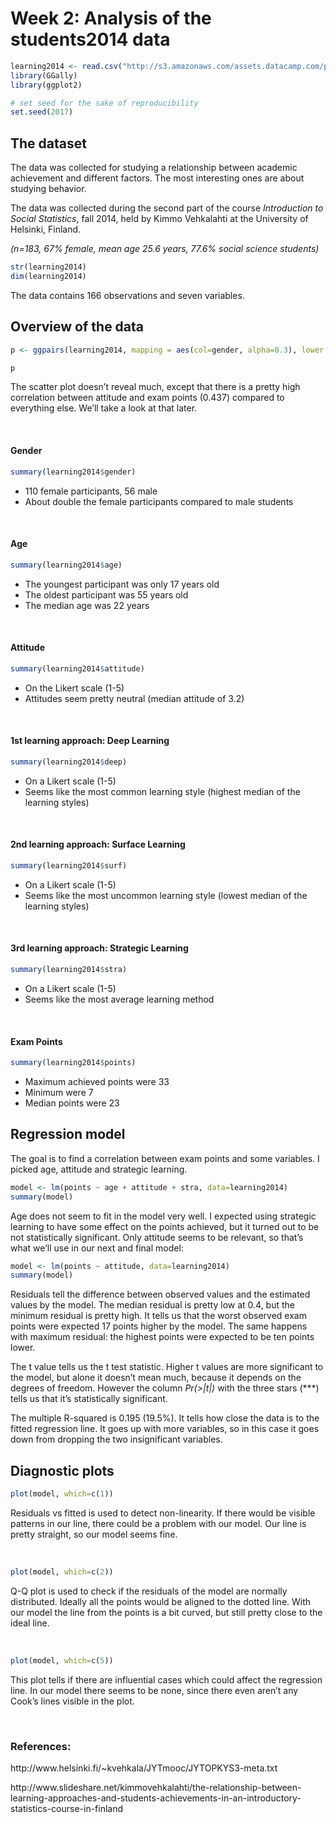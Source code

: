 # Week 2: Analysis of the students2014 data

```r
learning2014 <- read.csv("http://s3.amazonaws.com/assets.datacamp.com/production/course_2218/datasets/learning2014.txt")
library(GGally)
library(ggplot2)

# set seed for the sake of reproducibility
set.seed(2017)
```
## The dataset

The data was collected for studying a relationship between academic achievement and different factors. The most interesting ones are about studying behavior.

The data was collected during the second part of the course *Introduction to Social Statistics*, fall 2014, held by Kimmo Vehkalahti at the University of Helsinki, Finland.  

*(n=183, 67% female, mean age 25.6 years, 77.6% social science students)*

```r
str(learning2014)
dim(learning2014)
```

The data contains 166 observations and seven variables.

## Overview of the data

```r
p <- ggpairs(learning2014, mapping = aes(col=gender, alpha=0.3), lower = list(combo = wrap("facethist", bins = 20)))

p
```

The scatter plot doesn't reveal much, except that there is a pretty high correlation between attitude and exam points (0.437) compared to everything else. We'll take a look at that later.

<br>

#### Gender
```r
summary(learning2014$gender)
```

- 110 female participants, 56 male  
- About double the female participants compared to male students  

<br>

#### Age
```r
summary(learning2014$age)
```
- The youngest participant was only 17 years old  
- The oldest participant was 55 years old  
- The median age was 22 years

<br>

#### Attitude
```r
summary(learning2014$attitude)
```
- On the Likert scale (1-5)
- Attitudes seem pretty neutral (median attitude of 3.2)

<br>

#### 1st learning approach: Deep Learning
```r
summary(learning2014$deep)
```
- On a Likert scale (1-5)
- Seems like the most common learning style (highest median of the learning styles)

<br>

#### 2nd learning approach: Surface Learning
```r
summary(learning2014$surf)
```
- On a Likert scale (1-5)
- Seems like the most uncommon learning style (lowest median of the learning styles)

<br>

#### 3rd learning approach: Strategic Learning
```r
summary(learning2014$stra)
```
- On a Likert scale (1-5)
- Seems like the most average learning method

<br>

#### Exam Points
```r
summary(learning2014$points)
```

- Maximum achieved points were 33
- Minimum were 7
- Median points were 23

## Regression model

The goal is to find a correlation between exam points and some variables. I picked age, attitude and strategic learning.


```r
model <- lm(points ~ age + attitude + stra, data=learning2014)
summary(model)
```

Age does not seem to fit in the model very well. I expected using strategic learning to have some effect on the points achieved, but it turned out to be not statistically significant. Only attitude seems to be relevant, so that's what we'll use in our next and final model:

```r
model <- lm(points ~ attitude, data=learning2014)
summary(model)
```

Residuals tell the difference between observed values and the estimated values by the model. The median residual is pretty low at 0.4, but the minimum residual is pretty high. It tells us that the worst observed exam points were expected 17 points higher by the model. The same happens with maximum residual: the highest points were expected to be ten points lower.

The t value tells us the t test statistic. Higher t values are more significant to the model, but alone it doesn't mean much, because it depends on the degrees of freedom. However the column *Pr(>|t|)* with the three stars (***) tells us that it's statistically significant.

The multiple R-squared is 0.195 (19.5%). It tells how close the data is to the fitted regression line. It goes up with more variables, so in this case it goes down from dropping the two insignificant variables.

## Diagnostic plots

```r
plot(model, which=c(1))
```

Residuals vs fitted is used to detect non-linearity. If there would be visible patterns in our line, there could be a problem with our model. Our line is pretty straight, so our model seems fine.

<br>

```r
plot(model, which=c(2))
```

Q-Q plot is used to check if the residuals of the model are normally distributed. Ideally all the points would be aligned to the dotted line. With our model the line from the points is a bit curved, but still pretty close to the ideal line.

<br>

```r
plot(model, which=c(5))
```

This plot tells if there are influential cases which could affect the regression line. In our model there seems to be none, since there even aren't any Cook's lines visible in the plot.

<br>

### References:
http://www.helsinki.fi/~kvehkala/JYTmooc/JYTOPKYS3-meta.txt

http://www.slideshare.net/kimmovehkalahti/the-relationship-between-learning-approaches-and-students-achievements-in-an-introductory-statistics-course-in-finland
